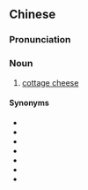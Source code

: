 {{also|白干酪}}
==Chinese==
{{zh-forms|s=白干酪|type=12}}

===Pronunciation===
{{zh-pron
|m=báigān酪
|cat=n
}}

===Noun===
{{zh-noun}}

# [[cottage cheese]]

====Synonyms====
* {{zh-l|白軟乾酪}}
* {{zh-l|農家乾酪}}
* {{zh-l|農家乳酪}}
* {{zh-l|軟白乾酪}}
* {{zh-l|鬆軟乾酪}}
* {{zh-l|鮮乾酪}}
* {{zh-l|鄉村奶酪}}

{{zh-cat|Cheeses}}